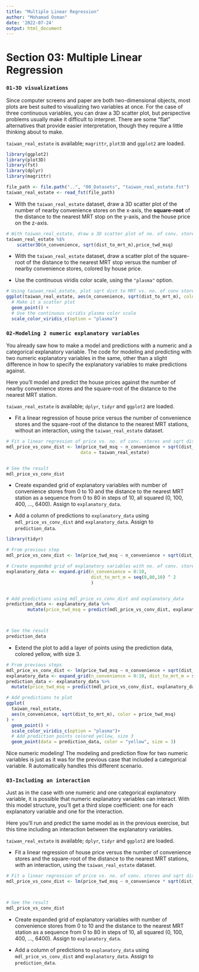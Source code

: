 ```yaml
---
title: "Multiple Linear Regression"
author: "Mohamad Osman"
date: '2022-07-24'
output: html_document
---
```


# Section 03: Multiple Linear Regression

### **`01-3D visualizations`**

Since computer screens and paper are both two-dimensional objects, most plots are best suited to visualizing two variables at once. For the case of three continuous variables, you can draw a 3D scatter plot, but perspective problems usually make it difficult to interpret. There are some "flat" alternatives that provide easier interpretation, though they require a little thinking about to make.

`taiwan_real_estate` is available; `magrittr`, `plot3D` and `ggplot2` are loaded.

```r
library(ggplot2)
library(plot3D)
library(fst)
library(dplyr)
library(magrittr)

file_path <- file.path("..", "00_Datasets", "taiwan_real_estate.fst")
taiwan_real_estate <- read_fst(file_path)
```

-   With the `taiwan_real_estate` dataset, draw a 3D scatter plot of the number of nearby convenience stores on the x-axis, the **square-root** of the distance to the nearest MRT stop on the y-axis, and the house price on the z-axis.

```r
# With taiwan_real_estate, draw a 3D scatter plot of no. of conv. stores, sqrt dist to MRT, and price
taiwan_real_estate %$%
    scatter3D(n_convenience, sqrt(dist_to_mrt_m),price_twd_msq)
```

-   With the `taiwan_real_estate` dataset, draw a scatter plot of the square-root of the distance to the nearest MRT stop versus the number of nearby convenience stores, colored by house price.

-   Use the continuous viridis color scale, using the `"plasma"` option.

```r
# Using taiwan_real_estate, plot sqrt dist to MRT vs. no. of conv stores, colored by price
ggplot(taiwan_real_estate, aes(n_convenience, sqrt(dist_to_mrt_m), color = price_twd_msq)) + 
  # Make it a scatter plot
  geom_point() +
  # Use the continuous viridis plasma color scale
  scale_color_viridis_c(option = "plasma")
```

### **`02-Modeling 2 numeric explanatory variables`**

You already saw how to make a model and predictions with a numeric and a categorical explanatory variable. The code for modeling and predicting with two numeric explanatory variables in the same, other than a slight difference in how to specify the explanatory variables to make predictions against.

Here you'll model and predict the house prices against the number of nearby convenience stores and the square-root of the distance to the nearest MRT station.

`taiwan_real_estate` is available; `dplyr`, `tidyr` and `ggplot2` are loaded.

-   Fit a linear regression of house price versus the number of convenience stores and the square-root of the distance to the nearest MRT stations, without an interaction, using the `taiwan_real_estate` dataset.

```r
# Fit a linear regression of price vs. no. of conv. stores and sqrt dist. to nearest MRT, no interaction
mdl_price_vs_conv_dist <- lm(price_twd_msq ~ n_convenience + sqrt(dist_to_mrt_m),
                            data = taiwan_real_estate)


# See the result
mdl_price_vs_conv_dist
```

-   Create expanded grid of explanatory variables with number of convenience stores from 0 to 10 and the distance to the nearest MRT station as a sequence from 0 to 80 in steps of 10, all squared (0, 100, 400, ..., 6400). Assign to `explanatory_data`.

-   Add a column of predictions to `explanatory_data` using `mdl_price_vs_conv_dist` and `explanatory_data`. Assign to `prediction_data`.

```r
library(tidyr)

# From previous step 
mdl_price_vs_conv_dist <- lm(price_twd_msq ~ n_convenience + sqrt(dist_to_mrt_m), data = taiwan_real_estate)

# Create expanded grid of explanatory variables with no. of conv. stores and  dist. to nearest MRT
explanatory_data <- expand.grid(n_convenience = 0:10, 
                                dist_to_mrt_m = seq(0,80,10) ^ 2
                                )


# Add predictions using mdl_price_vs_conv_dist and explanatory_data
prediction_data <- explanatory_data %>%
        mutate(price_twd_msq = predict(mdl_price_vs_conv_dist, explanatory_data))



# See the result
prediction_data
```

-   Extend the plot to add a layer of points using the prediction data, colored yellow, with size 3.

```r
# From previous steps
mdl_price_vs_conv_dist <- lm(price_twd_msq ~ n_convenience + sqrt(dist_to_mrt_m), data = taiwan_real_estate)
explanatory_data <- expand_grid(n_convenience = 0:10, dist_to_mrt_m = seq(0, 80, 10) ^ 2)
prediction_data <- explanatory_data %>% 
  mutate(price_twd_msq = predict(mdl_price_vs_conv_dist, explanatory_data))

# Add predictions to plot
ggplot(
  taiwan_real_estate, 
  aes(n_convenience, sqrt(dist_to_mrt_m), color = price_twd_msq)
) + 
  geom_point() +
  scale_color_viridis_c(option = "plasma")+
  # Add prediction points colored yellow, size 3
  geom_point(data = prediction_data, color = "yellow", size = 3)
```

Nice numeric modeling! The modeling and prediction flow for two numeric variables is just as it was for the previous case that included a categorical variable. R automatically handles this different scenario.

### **`03-Including an interaction`**

Just as in the case with one numeric and one categorical explanatory variable, it is possible that numeric explanatory variables can interact. With this model structure, you'll get a third slope coefficient: one for each explanatory variable and one for the interaction.

Here you'll run and predict the same model as in the previous exercise, but this time including an interaction between the explanatory variables.

`taiwan_real_estate` is available; `dplyr`, `tidyr` and `ggplot2` are loaded.

-   Fit a linear regression of house price versus the number of convenience stores and the square-root of the distance to the nearest MRT stations, *with* an interaction, using the `taiwan_real_estate` dataset.

```r
# Fit a linear regression of price vs. no. of conv. stores and sqrt dist. to nearest MRT, with interaction
mdl_price_vs_conv_dist <- lm(price_twd_msq ~ n_convenience * sqrt(dist_to_mrt_m), data =taiwan_real_estate)



# See the result
mdl_price_vs_conv_dist
```

-   Create expanded grid of explanatory variables with number of convenience stores from 0 to 10 and the distance to the nearest MRT station as a sequence from 0 to 80 in steps of 10, all squared (0, 100, 400, ..., 6400). Assign to `explanatory_data`.

-   Add a column of predictions to `explanatory_data` using `mdl_price_vs_conv_dist` and `explanatory_data`. Assign to `prediction_data`.

```r

```

\

\







\


